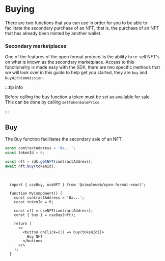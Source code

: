 
# Buying

There are two functions that you can use in order for you to be able to facilitate the secondary purchase of an NFT, that is, the purchase of an NFT that has already been minted by another wallet.

### Secondary marketplaces

One of the features of the open format protocol is the ability to re-sell NFT's on what is known as the secondary marketplace.
Access to this functionality is made easy with the SDK, there are two specific methods that we will look over in this guide to help get you started, they are `buy` and `buyWithCommission`.

:::tip info

Before calling the buy function a token must be set as available for sale.
This can be done by calling `setTokenSalePrice`.

:::

## Buy

The Buy function facilitates the secondary sale of an NFT.


<Tabs groupId="sdk">
<TabItem value="js" label="JavaScript">


```jsx showLineNumbers
const contractAddress = '0x...';
const tokenId = 0;

const nft = sdk.getNFT(contractAddress);
await nft.buy(tokenId);
```

</TabItem>
<TabItem value="react" label="React">

<br />


```tsx showLineNumbers
  import { useBuy, useNFT } from '@simpleweb/open-format-react';

  function MyComponent() {
    const contractAddress = '0x...';
    const tokenId = 0;

    const nft = useNFT(contractAddress);
    const { buy } = useBuy(nft);

    return (
      <>
        <button onClick={() => buy(tokenId)}>
          Buy NFT
        </button>
      </>
    );
  }
```

</TabItem>
</Tabs>

<!-- ## Buy with commission

The buy with commision function handles the secondary sale of an NFT with a commision set. The commision is then sent to the commissionReceiverAddress.

:::tip info

Before calling the buy with commision function a commision percentage must be set by the creator of the NFT.
This can be done by calling `setSecondaryCommissionPercent`.

:::

<Tabs groupId="sdk">
<TabItem value="js" label="JavaScript">

```jsx
const contractAddress = '0x...';
const commissionReceiverAddress = "0x...";
const tokenId = 0;

const nft = sdk.getNFT(contractAddress);
await nft.buyWithCommission(tokenId, commissionReceiverAddress);

```
</TabItem>

<TabItem value="react" label="React">

```tsx
import { useBuyWithCommission, useNFT } from '@simpleweb/open-format-react';

function MyComponent() {
  const commissionReceiverAddress = "0x...";
  const tokenId = 0;
  const contractAddress = "0x...";

  const nft = useNFT(contractAddress);
  const { buyWithCommission } = useBuyWithCommission(nft);

  return (
    <>
      <button onClick={() => buyWithCommission({tokenId, address})}>
        Buy NFT
      </button>
    </>
  );
}
```

</TabItem>
</Tabs> -->
